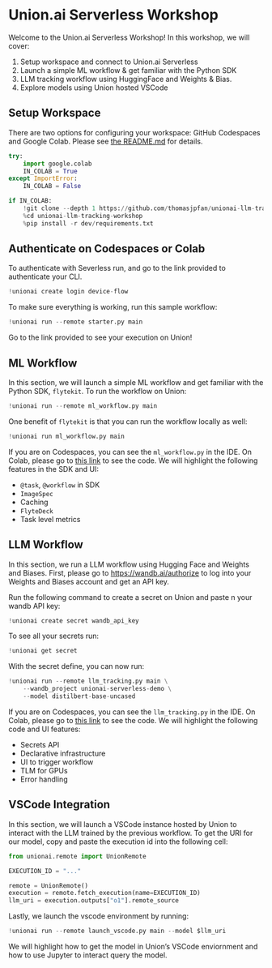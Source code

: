 # Union.ai Serverless Workshop

Welcome to the Union.ai Serverless Workshop! In this workshop, we will cover:

1. Setup workspace and connect to Union.ai Serverless
2. Launch a simple ML workflow & get familiar with the Python SDK
3. LLM tracking workflow using HuggingFace and Weights & Bias.
4. Explore models using Union hosted VSCode

## Setup Workspace

There are two options for configuring your workspace: GitHub Codespaces and Google Colab. Please see [the README.md](https://github.com/thomasjpfan/unionai-llm-tracking-workshop?tab=readme-ov-file#unionai-serverless-workshop) for details.

```python
try:
    import google.colab
    IN_COLAB = True
except ImportError:
    IN_COLAB = False

if IN_COLAB:
    !git clone --depth 1 https://github.com/thomasjpfan/unionai-llm-tracking-workshop.git
    %cd unionai-llm-tracking-workshop
    %pip install -r dev/requirements.txt
```

## Authenticate on Codespaces or Colab

To authenticate with Severless run, and go to the link provided to authenticate your CLI.

```python
!unionai create login device-flow
```

To make sure everything is working, run this sample workflow:

```python
!unionai run --remote starter.py main
```

Go to the link provided to see your execution on Union!

## ML Workflow

In this section, we will launch a simple ML workflow and get familiar with the Python SDK, `flytekit`. To run the
workflow on Union:

```python
!unionai run --remote ml_workflow.py main
```

One benefit of `flytekit` is that you can run the workflow locally as well:

```python
!unionai run ml_workflow.py main
```

If you are on Codespaces, you can see the `ml_workflow.py` in the IDE. On Colab, please go to [this link](https://github.com/thomasjpfan/unionai-llm-tracking-workshop/blob/main/ml_workflow.py) to see the code. We will highlight the following features in the SDK and UI:

- `@task`, `@workflow` in SDK
- `ImageSpec`
- Caching
- `FlyteDeck`
- Task level metrics

## LLM Workflow

In this section, we run a LLM workflow using Hugging Face and Weights and Biases. First, please go to [https://wandb.ai/authorize](https://wandb.ai/authorize) to log into your Weights and Biases account and get an API key.

Run the following command to create a secret on Union and paste n your wandb API key:

```python
!unionai create secret wandb_api_key
```

To see all your secrets run:

```python
!unionai get secret
```

With the secret define, you can now run:

```python
!unionai run --remote llm_tracking.py main \
    --wandb_project unionai-serverless-demo \
    --model distilbert-base-uncased
```


If you are on Codespaces, you can see the `llm_tracking.py` in the IDE. On Colab, please go to [this link](https://github.com/thomasjpfan/unionai-llm-tracking-workshop/blob/main/llm_tracking.py) to see the code. We will highlight the following code and UI features:

- Secrets API
- Declarative infrastructure
- UI to trigger workflow
- TLM for GPUs
- Error handling

## VSCode Integration

In this section, we will launch a VSCode instance hosted by Union to interact with the LLM trained by the previous workflow. To get the URI for our model, copy and paste the execution id into the following cell:

```python
from unionai.remote import UnionRemote

EXECUTION_ID = "..."

remote = UnionRemote()
execution = remote.fetch_execution(name=EXECUTION_ID)
llm_uri = execution.outputs["o1"].remote_source
```


Lastly, we launch the vscode environment by running:

```python
!unionai run --remote launch_vscode.py main --model $llm_uri
```

We will highlight how to get the model in Union's VSCode enviornment and how to use Jupyter to interact query the model.
